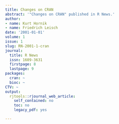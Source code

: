 ```yaml
---
title: Changes on CRAN
abstract: '"Changes on CRAN" published in R News.'
author:
- name: Kurt Hornik
- name: Friedrich Leisch
date: '2001-01-01'
volume: 1
issue: 1
slug: RN-2001-1-cran
journal:
  title: R News
  issn: 1609-3631
  firstpage: 8
  lastpage: 9
packages:
  cran: ~
  bioc: ~
CTV: ~
output:
  rjtools::rjournal_web_article:
    self_contained: no
    toc: no
    legacy_pdf: yes

---
```

